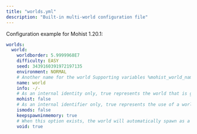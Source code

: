 ```yaml
---
title: "worlds.yml"
description: "Built-in multi-world configuration file"
---
```


Configuration example for Mohist 1.20.1:


```yaml
worlds:
  world:
    worldborder: 5.9999968E7
    difficulty: EASY
    seed: 3439160391972197135
    environment: NORMAL
    # Another name for the world Supporting variables %mohist_world_name%
    name: world
    info: -/-
    # As an internal identity only, true represents the world that is generated using the built-in manager
    mohist: false
    # As an internal identifier only, true represents the use of a world generated by mods
    ismods: false
    keepspawninmemory: true
    # When this option exists, the world will automatically spawn as a void world
    void: true
```
